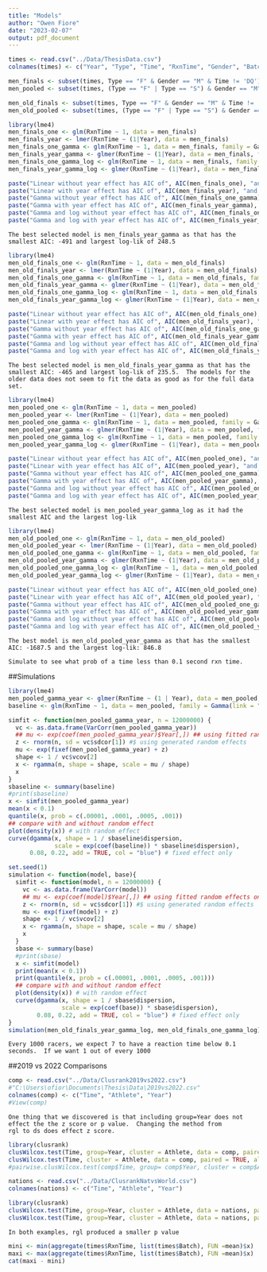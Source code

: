 ```yaml
---
title: "Models"
author: "Owen Fiore"
date: "2023-02-07"
output: pdf_document
---
```


```r
times <- read.csv("../Data/ThesisData.csv")
colnames(times) <- c("Year", "Type", "Time", "RxnTime", "Gender", "Batch")
```

```r
men_finals <- subset(times, Type == "F" & Gender == "M" & Time != 'DQ') # & Year < 2022)
men_pooled <- subset(times, (Type == "F" | Type == "S") & Gender == "M" & Time != 'DQ')
```

```r
men_old_finals <- subset(times, Type == "F" & Gender == "M" & Time != 'DQ' & Year < 2022)
men_old_pooled <- subset(times, (Type == "F" | Type == "S") & Gender == "M" & Time != 'DQ' & Year < 2022)
```

```r
library(lme4)
men_finals_one <- glm(RxnTime ~ 1, data = men_finals)
men_finals_year <- lmer(RxnTime ~ (1|Year), data = men_finals)
men_finals_one_gamma <- glm(RxnTime ~ 1, data = men_finals, family = Gamma)
men_finals_year_gamma <- glmer(RxnTime ~ (1|Year), data = men_finals, family = Gamma)
men_finals_one_gamma_log <- glm(RxnTime ~ 1, data = men_finals, family = Gamma(link = "log"))
men_finals_year_gamma_log <- glmer(RxnTime ~ (1|Year), data = men_finals, family = Gamma(link = "log"))

paste("Linear without year effect has AIC of", AIC(men_finals_one), "and log-lik of", logLik(men_finals_one))
paste("Linear with year effect has AIC of", AIC(men_finals_year), "and log-lik of", logLik(men_finals_year))
paste("Gamma without year effect has AIC of", AIC(men_finals_one_gamma), "and log-lik of", logLik(men_finals_one_gamma))
paste("Gamma with year effect has AIC of", AIC(men_finals_year_gamma), "and log-lik of", logLik(men_finals_year_gamma))
paste("Gamma and log without year effect has AIC of", AIC(men_finals_one_gamma_log), "and log-lik of", logLik(men_finals_one_gamma_log))
paste("Gamma and log with year effect has AIC of", AIC(men_finals_year_gamma_log), "and log-lik of", logLik(men_finals_year_gamma_log))
```

```{}
The best selected model is men_finals_year_gamma as that has the smallest AIC: -491 and largest log-lik of 248.5
```


```r
library(lme4)
men_old_finals_one <- glm(RxnTime ~ 1, data = men_old_finals)
men_old_finals_year <- lmer(RxnTime ~ (1|Year), data = men_old_finals)
men_old_finals_one_gamma <- glm(RxnTime ~ 1, data = men_old_finals, family = Gamma)
men_old_finals_year_gamma <- glmer(RxnTime ~ (1|Year), data = men_old_finals, family = Gamma)
men_old_finals_one_gamma_log <- glm(RxnTime ~ 1, data = men_old_finals, family = Gamma(link = "log"))
men_old_finals_year_gamma_log <- glmer(RxnTime ~ (1|Year), data = men_old_finals, family = Gamma(link = "log"))

paste("Linear without year effect has AIC of", AIC(men_old_finals_one), "and log-lik of", logLik(men_old_finals_one))
paste("Linear with year effect has AIC of", AIC(men_old_finals_year), "and log-lik of", logLik(men_old_finals_year))
paste("Gamma without year effect has AIC of", AIC(men_old_finals_one_gamma), "and log-lik of", logLik(men_old_finals_one_gamma))
paste("Gamma with year effect has AIC of", AIC(men_old_finals_year_gamma), "and log-lik of", logLik(men_old_finals_year_gamma))
paste("Gamma and log without year effect has AIC of", AIC(men_old_finals_one_gamma_log), "and log-lik of", logLik(men_old_finals_one_gamma_log))
paste("Gamma and log with year effect has AIC of", AIC(men_old_finals_year_gamma_log), "and log-lik of", logLik(men_old_finals_year_gamma_log))
```
```{}
The best selected model is men_old_finals_year_gamma as that has the smallest AIC: -465 and largest log-lik of 235.5.  The models for the older data does not seem to fit the data as good as for the full data set.
```

```r
library(lme4)
men_pooled_one <- glm(RxnTime ~ 1, data = men_pooled)
men_pooled_year <- lmer(RxnTime ~ (1|Year), data = men_pooled)
men_pooled_one_gamma <- glm(RxnTime ~ 1, data = men_pooled, family = Gamma)
men_pooled_year_gamma <- glmer(RxnTime ~ (1|Year), data = men_pooled, family = Gamma)
men_pooled_one_gamma_log <- glm(RxnTime ~ 1, data = men_pooled, family = Gamma(link = "log"))
men_pooled_year_gamma_log <- glmer(RxnTime ~ (1|Year), data = men_pooled, family = Gamma(link = "log"))

paste("Linear without year effect has AIC of", AIC(men_pooled_one), "and log-lik of", logLik(men_pooled_one))
paste("Linear with year effect has AIC of", AIC(men_pooled_year), "and log-lik of", logLik(men_pooled_year))
paste("Gamma without year effect has AIC of", AIC(men_pooled_one_gamma), "and log-lik of", logLik(men_pooled_one_gamma))
paste("Gamma with year effect has AIC of", AIC(men_pooled_year_gamma), "and log-lik of", logLik(men_pooled_year_gamma))
paste("Gamma and log without year effect has AIC of", AIC(men_pooled_one_gamma_log), "and log-lik of", logLik(men_pooled_one_gamma_log))
paste("Gamma and log with year effect has AIC of", AIC(men_pooled_year_gamma_log), "and log-lik of", logLik(men_pooled_year_gamma_log))
```
```{}
The best selected model is men_pooled_year_gamma_log as it had the smallest AIC and the largest log-lik
```

```r
library(lme4)
men_old_pooled_one <- glm(RxnTime ~ 1, data = men_old_pooled)
men_old_pooled_year <- lmer(RxnTime ~ (1|Year), data = men_old_pooled)
men_old_pooled_one_gamma <- glm(RxnTime ~ 1, data = men_old_pooled, family = Gamma)
men_old_pooled_year_gamma <- glmer(RxnTime ~ (1|Year), data = men_old_pooled, family = Gamma)
men_old_pooled_one_gamma_log <- glm(RxnTime ~ 1, data = men_old_pooled, family = Gamma(link = "log"))
men_old_pooled_year_gamma_log <- glmer(RxnTime ~ (1|Year), data = men_old_pooled, family = Gamma(link = "log"))

paste("Linear without year effect has AIC of", AIC(men_old_pooled_one), "and log-lik of", logLik(men_old_pooled_one))
paste("Linear with year effect has AIC of", AIC(men_old_pooled_year), "and log-lik of", logLik(men_old_pooled_year))
paste("Gamma without year effect has AIC of", AIC(men_old_pooled_one_gamma), "and log-lik of", logLik(men_old_pooled_one_gamma))
paste("Gamma with year effect has AIC of", AIC(men_old_pooled_year_gamma), "and log-lik of", logLik(men_old_pooled_year_gamma))
paste("Gamma and log without year effect has AIC of", AIC(men_old_pooled_one_gamma_log), "and log-lik of", logLik(men_old_pooled_one_gamma_log))
paste("Gamma and log with year effect has AIC of", AIC(men_old_pooled_year_gamma_log), "and log-lik of", logLik(men_old_pooled_year_gamma_log))
```
```{}
The best model is men_old_pooled_year_gamma as that has the smallest AIC: -1687.5 and the largest log-lik: 846.8
```





```{}
Simulate to see what prob of a time less than 0.1 second rxn time.
```


##Simulations


```r
library(lme4)
men_pooled_gamma_year <- glmer(RxnTime ~ (1 | Year), data = men_pooled, family = Gamma(link = "log"))
baseline <- glm(RxnTime ~ 1, data = men_pooled, family = Gamma(link = "log"))

simfit <- function(men_pooled_gamma_year, n = 12000000) {
  vc <- as.data.frame(VarCorr(men_pooled_gamma_year))
  ## mu <- exp(coef(men_pooled_gamma_year)$Year[,]) ## using fitted random effects only
  z <- rnorm(n, sd = vc$sdcor[1]) #$ using generated random effects
  mu <- exp(fixef(men_pooled_gamma_year) + z)
  shape <- 1 / vc$vcov[2]
  x <- rgamma(n, shape = shape, scale = mu / shape)
  x
}
sbaseline <- summary(baseline)
#print(sbaseline)
x <- simfit(men_pooled_gamma_year)
mean(x < 0.1)
quantile(x, prob = c(.00001, .0001, .0005, .001))
## compare with and without random effect
plot(density(x)) # with random effect
curve(dgamma(x, shape = 1 / sbaseline$dispersion,
             scale = exp(coef(baseline)) * sbaseline$dispersion),
      0.08, 0.22, add = TRUE, col = "blue") # fixed effect only
```

```r
set.seed(1)
simulation <- function(model, base){
  simfit <- function(model, n = 12000000) {
    vc <- as.data.frame(VarCorr(model))
    ## mu <- exp(coef(model)$Year[,]) ## using fitted random effects only
    z <- rnorm(n, sd = vc$sdcor[1]) #$ using generated random effects
    mu <- exp(fixef(model) + z)
    shape <- 1 / vc$vcov[2]
    x <- rgamma(n, shape = shape, scale = mu / shape)
    x
  }
  sbase <- summary(base)
  #print(sbase)
  x <- simfit(model)
  print(mean(x < 0.1))
  print(quantile(x, prob = c(.00001, .0001, .0005, .001)))
  ## compare with and without random effect
  plot(density(x)) # with random effect
  curve(dgamma(x, shape = 1 / sbase$dispersion, 
               scale = exp(coef(base)) * sbase$dispersion), 
        0.08, 0.22, add = TRUE, col = "blue") # fixed effect only
}
simulation(men_old_finals_year_gamma_log, men_old_finals_one_gamma_log)
```


```{}
Every 1000 racers, we expect 7 to have a reaction time below 0.1 seconds.  If we want 1 out of every 1000
```


##2019 vs 2022 Comparisons
```r
comp <- read.csv("../Data/Clusrank2019vs2022.csv")
#"C:\Users\ofior\Documents\Thesis\Data\2019vs2022.csv"
colnames(comp) <- c("Time", "Athlete", "Year")
#View(comp)
```

```{}
One thing that we discovered is that including group=Year does not effect the the z score or p value.  Changing the method from
rgl to ds does effect z score.
```


```r
library(clusrank)
clusWilcox.test(Time, group=Year, cluster = Athlete, data = comp, paired = TRUE, alternative = "greater", method = "ds")
clusWilcox.test(Time, cluster = Athlete, data = comp, paired = TRUE, alternative = "greater", method = "rgl")
#pairwise.clusWilcox.test(comp$Time, group= comp$Year, cluster = comp$Athlete, alternative = "greater", method = "rgl")
```


```r
nations <- read.csv("../Data/ClusrankNatvsWorld.csv")
colnames(nations) <- c("Time", "Athlete", "Year")
```

```r
library(clusrank)
clusWilcox.test(Time, group=Year, cluster = Athlete, data = nations, paired = TRUE, alternative = "greater", method = "ds")
clusWilcox.test(Time, group=Year, cluster = Athlete, data = nations, paired = TRUE, alternative = "greater", method = "rgl")
```

```{}
In both examples, rgl produced a smaller p value
```

```r
mini <- min(aggregate(times$RxnTime, list(times$Batch), FUN =mean)$x)
maxi <- max(aggregate(times$RxnTime, list(times$Batch), FUN =mean)$x)
cat(maxi - mini)
```

